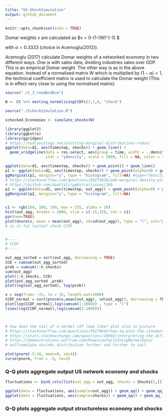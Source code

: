 ```yaml
---
title: "US-ShockSimulation"
output: github_document
---
```


```r
knitr::opts_chunk$set(echo = TRUE)
```

Domar weights v are calculated as 
$v = \frac{\alpha}{n}(I-(1-\alpha)W)^{-1}\mathbf{1} $

with $\alpha =0.3333$ (choice in Acemoglu(2012)).


Acemoglu (2017) calculate Domar weights of a networked economy in two different ways. One is with sales data, dividing industries sales over GDP. This is an empirical Domar weight. The other way is as in the above equation. Instead of a normalised matrix W which is multiplied by $(1-\alpha) < 1$, the technical coefficient matrix is used to calculate the Domar weight (This is in effect very close to using the normalised matrix). 


```r

source("./1_3_readAndRun")

W <- CC %>% nesting_normalisingCCDFs(1,1,0, "shock")

source("./SchockSimulation.R")

schocked_Economies <- simulate_shocks(W)


```



```r
library(ggplot2)
library(ggExtra)
library(ggridges)
# https://hydroecology.net/plotting-marginal-distributions-redux/
ggplot(data=d1, aes(timestep, shocks)) + geom_line() + 
  geom_vridgeline(data = res.select, aes(group = time, width = ..density..), 
                  stat = "ydensity", scale = 5000, fill = NA, color = "blue", size = 1) 

ggplot(data=d1, aes(timestep, shocks)) + geom_point() + geom_line()
p1 <- ggplot(data=d1, aes(timestep, shocks)) + geom_point(alpha=0) + geom_line() + theme_minimal() + annotate("text", x = 90, y = -3.7, label =  paste("sd = ", round(sd(shocks), digits = 3))) # suppress points, only show lines
ggMarginal(p1, margins="y", type = "histogram", fill=NA) #type="density"
# https://stackoverflow.com/questions/60279826/add-marginal-density-plot-based-on-subset-of-plotted-data
# https://github.com/daattali/ggExtra/issues/109
p2 <- ggplot(data=d1, aes(timestep, out_agg)) + geom_point(alpha=0) + geom_line() + theme_minimal() + annotate("text", x = 90, y = -3.7, label =  paste("sd = ", round(sd(out_agg), digits = 3))) # suppress points, only show lines
ggMarginal(p2, margins="y", type = "histogram", fill=NA)


c1 <- rgb(169, 169, 169, max = 255, alpha = 10)
hist(out_agg, breaks = 1000, xlim = c(-15,15), col = c1)
par(new=TRUE)
plot(dnorm(x, mean = mean(out_agg), sd=sd(out_agg)), type = "l", col="green")
# is it fat tailed? check CCDF



```



```r
#-----
# CCDF
#-----

out_agg_sorted = sort(out_agg, decreasing = TRUE)
CCD = cumsum(out_agg_sorted)
prob = cumsum(1:n_shocks)
sum(out_agg)
plot(1:n_shocks, CCD)
plot(out_agg_sorted ,prob)
plot(log(out_agg_sorted), log(prob))

x = seq(from= -15, to = 15, length.out=1000)
CCDF_normal = sort(pnorm(x,mean(out_agg), sd(out_agg)), decreasing = TRUE)
plot(log(CCDF_normal),log(cumsum(1:1000)) , type = "l")
lines(log(CCDF_normal),log(cumsum(1:1000)))



# how does the tail of a normal cdf look like? plot also in picture
# https://stackoverflow.com/questions/59270647/how-to-plot-the-standard-normal-cdf-in-r
# https://stats.stackexchange.com/questions/26903/interpreting-the-difference-between-lognormal-and-power-law-distribution-networ
# https://demonstrations.wolfram.com/PowerLawTailsInLogNormalData/
# wolframalpha shrinks distribution further and further to tail

plot(pnorm(-5:10, mean=0, sd=4))
curve(pnorm, from = -5, to=2)
```



### Q-Q plots aggregate output US network economy and shocks

```r

fluctuations <- bind_cols(list(out_agg = out_agg, shocks = Shocks[1,]))

ggplot(data = fluctuations, aes(sample=out_agg)) + geom_qq() + geom_qq_line() + theme_minimal()
ggplot(data = fluctuations, aes(sample=shocks)) + geom_qq() + geom_qq_line() + theme_minimal()


```




### Q-Q plots aggregate output structureless economy and shocks

```r

```

